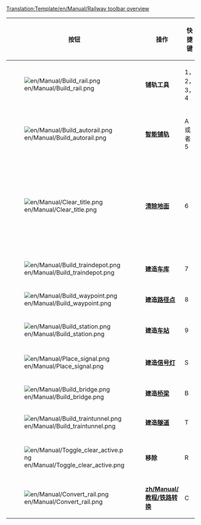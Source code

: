 <noinclude>[[Translation:Template/en/Manual/Railway toolbar overview]]</noinclude>
{|{{en/Wikitable}}
|- style="background:#efefef"
!width='100' |按钮
!width='100' |操作
!width='80'|快捷键
!说明

|-
|[[File:en/Manual/Build rail.png]]
|'''铺轨工具'''
|1，2，3，4
|在选定的方向铺轨，您可以点击并拖拽以铺设不转弯的轨道。不过没有智能铺轨工具有效率。

|-
|[[File:en/Manual/Build autorail.png]]
|'''[[zh/Manual/教程/修建铁路轨道#shi-yong-zhi-neng-pu-gui-gong-ju|智能铺轨]]'''
|A 或者 5
|一个非常有效率的工具，可以在各个方向进行轨道铺设（不过对于初学者可能有点难用）。如果按住Ctrl键使用则是移除轨道。

|-
|[[File:en/Manual/Clear title.png]]
|'''[[zh/Manual/教程/景观改造|清除地面]]'''
|6
|爆破工具可以用来清除指定方格，例如清楚您铺错的铁轨，或者挡路的任何东西（好吧，不是任何东西都可以）。要当心，如果点在[[zh/Manual/铁路车站]]上并且没有火车停靠的时候，将会清除掉整个车站。想要一格格清除车站，请使用移除工具 + 车站（[[File:en/Manual/Toggle clear active.png]] + [[File:en/Manual/Build station.png]]）。

|-
|[[File:en/Manual/Build traindepot.png]]
|'''建造[[en/Manual/Depots|车库]]'''
|7
|打开车库建造窗口，允许您选择一个车库建造的方向以决定车库面朝哪里。

|-
|[[File:en/Manual/Build waypoint.png]]
|'''建造[[en/Manual/Waypoints|路径点]]'''
|8
|允许您在轨道上建立一个路径点。

|-
|[[File:en/Manual/Build station.png]]
|'''建造[[zh/Manual/铁路车站|车站]]'''
|9
|打开铁路站建造窗口。您可以选择铁路站的大小以及放置的方向。

|-
|[[File:en/Manual/Place signal.png]]
|'''建造[[zh/Manual/信号灯|信号灯]]'''
|S
|允许您在轨道上放置不同的交通[[zh/Manual/信号灯|信号灯]]。

|-
|[[File:en/Manual/Build bridge.png]]
|'''建造[[en/Manual/Bridges|桥梁]]'''
|B
|进行铁路桥梁建造。

|-
|[[File:en/Manual/Build traintunnel.png]]
|'''建造[[en/Manual/Tunnels|隧道]]'''
|T
|进行铁路隧道建造。

|-
|[[File:en/Manual/Toggle clear active.png]]
|'''移除'''
|R
|在选定其他工具之后点击这个可以仅移除那样东西。例如您可以从铁轨上移除信号灯或者一块块地移除车站。

|-
|[[File:en/Manual/Convert rail.png]]
|'''[[zh/Manual/教程/铁路转换]]'''
|C
|将轨道从另一种类型转为当前所选择的类型。

|}